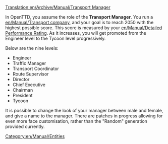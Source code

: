 [[Translation:en/Archive/Manual/Transport Manager]]
{{es/Traducción|en/Archive/Manual/Transport Manager|0}}


In OpenTTD, you assume the role of the '''Transport Manager'''. You run a [[en/Manual/Transport company]], and your goal is to reach 2050 with the highest possible score. This score is measured by your [[en/Manual/Detailed Performance Rating]]. As it increases, you will get promoted from the Engineer level to the Tycoon level progressively. 

Below are the nine levels:
*Engineer
*Traffic Manager
*Transport Coordinator
*Route Supervisor
*Director
*Chief Executive
*Chairman
*President
*Tycoon

It is possible to change the look of your manager between male and female, and give a name to the manager. There are patches in progress allowing for even more face customisation, rather than the "Random" generation provided currently.

[[Category:en/Manual/Entities]]